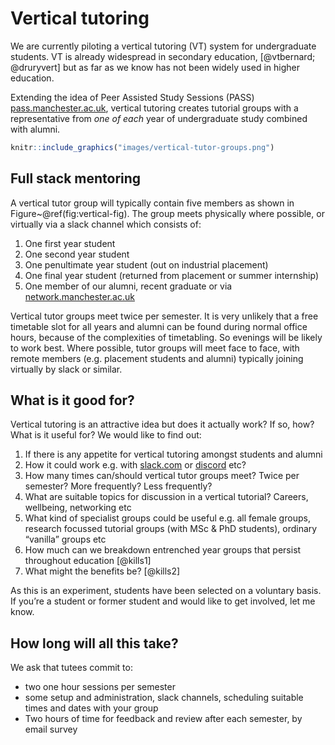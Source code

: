 # Vertical tutoring

We are currently piloting a vertical tutoring (VT) system for undergraduate students. VT is already widespread in secondary education, [@vtbernard; @druryvert] but as far as we know has not been widely used in higher education.

Extending the idea of Peer Assisted Study Sessions (PASS) [pass.manchester.ac.uk](http://www.pass.manchester.ac.uk), vertical tutoring creates tutorial groups with a representative from _one of each_ year of undergraduate study combined with alumni.

```r
knitr::include_graphics("images/vertical-tutor-groups.png")
```

## Full stack mentoring
A vertical tutor group will typically contain five members as shown in Figure~\@ref(fig:vertical-fig). The group meets physically where possible, or virtually via a slack channel which consists of:

1. One first year student
2. One second year student
3. One penultimate year student (out on industrial placement)
4. One final year student (returned from placement or summer internship)
5. One member of our alumni, recent graduate or via [network.manchester.ac.uk](https://www.network.manchester.ac.uk/)

Vertical tutor groups meet twice per semester. It is very unlikely that a free timetable slot for all years and alumni can be found during normal office hours, because of the complexities of timetabling. So evenings will be likely to work best. Where possible, tutor groups will meet face to face, with remote members (e.g. placement students and alumni) typically joining virtually by slack or similar.

## What is it good for?
Vertical tutoring is an attractive idea but does it actually work? If so, how? What is it useful for? We would like to find out:

1. If there is any appetite for vertical tutoring amongst students and alumni
2. How it could work e.g. with [slack.com](https://slack.com) or [discord](https://discordapp.com/) etc?
3. How many times can/should vertical tutor groups meet? Twice per semester? More frequently? Less frequently?
4. What are suitable topics for discussion in a vertical tutorial? Careers, wellbeing, networking etc
5. What kind of specialist groups could be useful e.g. all female groups, research focussed tutorial groups (with MSc & PhD students), ordinary “vanilla” groups etc
6. How much can we breakdown entrenched year groups that persist throughout education [@kills1]
7. What might the benefits be? [@kills2]

As this is an experiment, students have been selected on a voluntary basis. If you're a student or former student and would like to get involved, let me know.

## How long will all this take?
We ask that tutees commit to:  

* two one hour sessions per semester
* some setup and administration, slack channels, scheduling suitable times and dates with your group
* Two hours of time for feedback and review after each semester, by email survey
